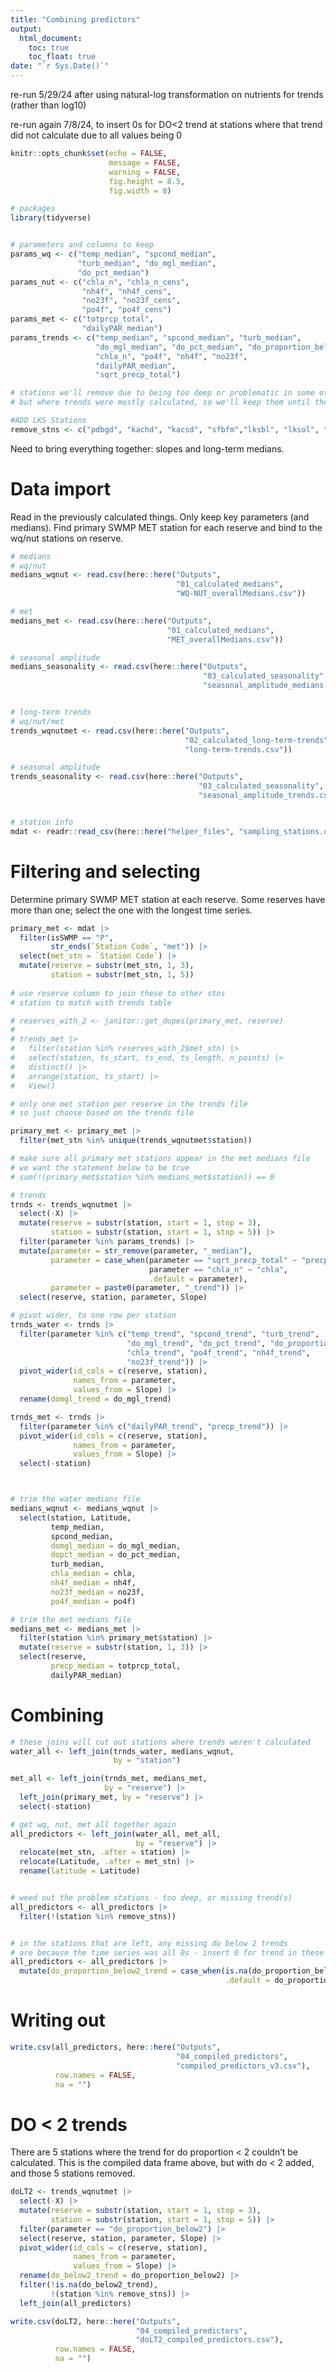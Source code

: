```yaml
---
title: "Combining predictors"
output: 
  html_document:
    toc: true
    toc_float: true
date: "`r Sys.Date()`"
---
```


re-run 5/29/24 after using natural-log transformation on nutrients for trends (rather than log10)  

re-run again 7/8/24, to insert 0s for DO<2 trend at stations where that trend did not calculate due to all values being 0  

```r
knitr::opts_chunk$set(echo = FALSE,
                      message = FALSE,
                      warning = FALSE,
                      fig.height = 8.5,
                      fig.width = 8)

# packages
library(tidyverse)


# parameters and columns to keep
params_wq <- c("temp_median", "spcond_median", 
               "turb_median", "do_mgl_median",
               "do_pct_median")
params_nut <- c("chla_n", "chla_n_cens",
                "nh4f", "nh4f_cens",
                "no23f", "no23f_cens",
                "po4f", "po4f_cens")
params_met <- c("totprcp_total",
                "dailyPAR_median")
params_trends <- c("temp_median", "spcond_median", "turb_median",
                   "do_mgl_median", "do_pct_median", "do_proportion_below2",
                   "chla_n", "po4f", "nh4f", "no23f",
                   "dailyPAR_median",
                   "sqrt_precp_total")

# stations we'll remove due to being too deep or problematic in some other way
# but where trends were mostly calculated, so we'll keep them until the end

#ADD LKS Stations
remove_stns <- c("pdbgd", "kachd", "kacsd", "sfbfm","lksbl", "lksol", "lksba", "lkspo")
```

Need to bring everything together: slopes and long-term medians.  

# Data import  

Read in the previously calculated things. Only keep key parameters (and medians). Find primary SWMP MET station for each reserve and bind to the wq/nut stations on reserve.  

```r
# medians
# wq/nut
medians_wqnut <- read.csv(here::here("Outputs", 
                                     "01_calculated_medians",
                                     "WQ-NUT_overallMedians.csv"))

# met
medians_met <- read.csv(here::here("Outputs", 
                                   "01_calculated_medians",
                                   "MET_overallMedians.csv"))

# seasonal amplitude
medians_seasonality <- read.csv(here::here("Outputs", 
                                           "03_calculated_seasonality",
                                           "seasonal_amplitude_medians.csv"))


# long-term trends
# wq/nut/met
trends_wqnutmet <- read.csv(here::here("Outputs", 
                                       "02_calculated_long-term-trends",
                                       "long-term-trends.csv"))

# seasonal amplitude
trends_seasonality <- read.csv(here::here("Outputs", 
                                          "03_calculated_seasonality",
                                          "seasonal_amplitude_trends.csv"))


# station info
mdat <- readr::read_csv(here::here("helper_files", "sampling_stations.csv"))

```

# Filtering and selecting  

Determine primary SWMP MET station at each reserve. Some reserves have more than one; select the one with the longest time series.  

```r
primary_met <- mdat |> 
  filter(isSWMP == "P",
         str_ends(`Station Code`, "met")) |> 
  select(met_stn = `Station Code`) |> 
  mutate(reserve = substr(met_stn, 1, 3),
         station = substr(met_stn, 1, 5))  
  
# use reserve column to join these to other stns
# station to match with trends table

# reserves_with_2 <- janitor::get_dupes(primary_met, reserve)
# 
# trends_met |> 
#   filter(station %in% reserves_with_2$met_stn) |> 
#   select(station, ts_start, ts_end, ts_length, n_points) |> 
#   distinct() |> 
#   arrange(station, ts_start) |> 
#   View()

# only one met station per reserve in the trends file
# so just choose based on the trends file

primary_met <- primary_met |> 
  filter(met_stn %in% unique(trends_wqnutmet$station))

# make sure all primary met stations appear in the met medians file
# we want the statement below to be true
# sum(!(primary_met$station %in% medians_met$station)) == 0
```

```r
# trends
trnds <- trends_wqnutmet |> 
  select(-X) |> 
  mutate(reserve = substr(station, start = 1, stop = 3),
         station = substr(station, start = 1, stop = 5)) |> 
  filter(parameter %in% params_trends) |> 
  mutate(parameter = str_remove(parameter, "_median"),
         parameter = case_when(parameter == "sqrt_precp_total" ~ "precp",
                               parameter == "chla_n" ~ "chla",
                               .default = parameter),
         parameter = paste0(parameter, "_trend")) |> 
  select(reserve, station, parameter, Slope)

# pivot wider, to one row per station
trnds_water <- trnds |> 
  filter(parameter %in% c("temp_trend", "spcond_trend", "turb_trend",
                          "do_mgl_trend", "do_pct_trend", "do_proportion_below2_trend",
                          "chla_trend", "po4f_trend", "nh4f_trend",
                          "no23f_trend")) |> 
  pivot_wider(id_cols = c(reserve, station),
              names_from = parameter,
              values_from = Slope) |> 
  rename(domgl_trend = do_mgl_trend)

trnds_met <- trnds |> 
  filter(parameter %in% c("dailyPAR_trend", "precp_trend")) |> 
  pivot_wider(id_cols = c(reserve, station),
              names_from = parameter,
              values_from = Slope) |> 
  select(-station)



# trim the water medians file
medians_wqnut <- medians_wqnut |> 
  select(station, Latitude,
         temp_median,
         spcond_median,
         domgl_median = do_mgl_median,
         dopct_median = do_pct_median, 
         turb_median,
         chla_median = chla,
         nh4f_median = nh4f,
         no23f_median = no23f,
         po4f_median = po4f)

# trim the met medians file
medians_met <- medians_met |> 
  filter(station %in% primary_met$station) |> 
  mutate(reserve = substr(station, 1, 3)) |> 
  select(reserve, 
         precp_median = totprcp_total,
         dailyPAR_median)
```

# Combining  

```r
# these joins will cut out stations where trends weren't calculated
water_all <- left_join(trnds_water, medians_wqnut,
                       by = "station")

met_all <- left_join(trnds_met, medians_met,
                     by = "reserve") |> 
  left_join(primary_met, by = "reserve") |> 
  select(-station)

# get wq, nut, met all together again
all_predictors <- left_join(water_all, met_all,
                            by = "reserve") |> 
  relocate(met_stn, .after = station) |> 
  relocate(Latitude, .after = met_stn) |> 
  rename(latitude = Latitude)


# weed out the problem stations - too deep, or missing trend(s)  
all_predictors <- all_predictors |> 
  filter(!(station %in% remove_stns))


# in the stations that are left, any missing do below 2 trends
# are because the time series was all 0s - insert 0 for trend in these
all_predictors <- all_predictors |> 
  mutate(do_proportion_below2_trend = case_when(is.na(do_proportion_below2_trend) ~ 0,
                                                .default = do_proportion_below2_trend))
```

# Writing out  

```r
write.csv(all_predictors, here::here("Outputs", 
                                     "04_compiled_predictors",
                                     "compiled_predictors_v3.csv"),
          row.names = FALSE,
          na = "")
```


# DO < 2 trends  

There are 5 stations where the trend for do proportion < 2 couldn't be calculated. This is the compiled data frame above, but with do < 2 added, and those 5 stations removed.  

```r
doLT2 <- trends_wqnutmet |> 
  select(-X) |> 
  mutate(reserve = substr(station, start = 1, stop = 3),
         station = substr(station, start = 1, stop = 5)) |> 
  filter(parameter == "do_proportion_below2") |> 
  select(reserve, station, parameter, Slope) |> 
  pivot_wider(id_cols = c(reserve, station),
              names_from = parameter,
              values_from = Slope) |> 
  rename(do_below2_trend = do_proportion_below2) |> 
  filter(!is.na(do_below2_trend),
         !(station %in% remove_stns)) |> 
  left_join(all_predictors)

write.csv(doLT2, here::here("Outputs", 
                            "04_compiled_predictors",
                            "doLT2_compiled_predictors.csv"),
          row.names = FALSE,
          na = "")
```

